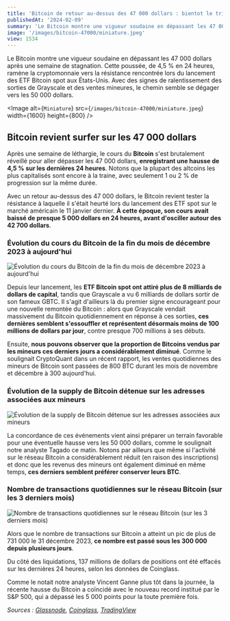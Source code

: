 ```yaml
---
title: 'Bitcoin de retour au-dessus des 47 000 dollars : bientot le trillion de capitalisation boursière ?'
publishedAt: '2024-02-09'
summary: 'Le Bitcoin montre une vigueur soudaine en dépassant les 47 000 dollars après une semaine de stagnation.'
image: '/images/bitcoin-47000/miniature.jpeg'
view: 1534
---
```


Le Bitcoin montre une vigueur soudaine en dépassant les 47 000 dollars après une semaine de stagnation. Cette poussée, de 4,5 % en 24 heures, ramène la cryptomonnaie vers la résistance rencontrée lors du lancement des ETF Bitcoin spot aux États-Unis. Avec des signes de ralentissement des sorties de Grayscale et des ventes mineures, le chemin semble se dégager vers les 50 000 dollars.

<Image
  alt={`Miniature`}
  src={`/images/bitcoin-47000/miniature.jpeg`}
  width={1600}
  height={800}
/>

## Bitcoin revient surfer sur les 47 000 dollars

Après une semaine de léthargie, le cours du **Bitcoin** s'est brutalement réveillé pour aller dépasser les 47 000 dollars, **enregistrant une hausse de 4,5 % sur les dernières 24 heures**. Notons que la plupart des altcoins les plus capitalisés sont encore à la traine, avec seulement 1 ou 2 % de progression sur la même durée.

Avec un retour au-dessus des 47 000 dollars, le Bitcoin revient tester la résistance à laquelle il s'était heurté lors du lancement des ETF spot sur le marché américain le 11 janvier dernier. **À cette époque, son cours avait baissé de presque 5 000 dollars en 24 heures, avant d'osciller autour des 42 700 dollars**.

### Évolution du cours du Bitcoin de la fin du mois de décembre 2023 à aujourd'hui
![Évolution du cours du Bitcoin de la fin du mois de décembre 2023 à aujourd'hui](/images/bitcoin-47000/BTC-Cours.webp)

Depuis leur lancement, les **ETF Bitcoin spot ont attiré plus de 8 milliards de dollars de capital**, tandis que Grayscale a vu 6 milliards de dollars sortir de son fameux GBTC. Il s'agit d'ailleurs là du premier signe encourageant pour une nouvelle remontée du Bitcoin : alors que Grayscale vendait massivement du Bitcoin quotidiennement en réponse à ces sorties, **ces dernières semblent s'essouffler et représentent désormais moins de 100 millions de dollars par jour**, contre presque 700 millions à ses débuts.

Ensuite, **nous pouvons observer que la proportion de Bitcoins vendus par les mineurs ces derniers jours a considérablement diminué**. Comme le soulignait CryptoQuant dans un récent rapport, les ventes quotidiennes des mineurs de Bitcoin sont passées de 800 BTC durant les mois de novembre et décembre à 300 aujourd'hui.

### Évolution de la supply de Bitcoin détenue sur les adresses associées aux mineurs
![Évolution de la supply de Bitcoin détenue sur les adresses associées aux mineurs](/images/bitcoin-47000/Glassnode-mineurs-position.webp)

La concordance de ces événements vient ainsi préparer un terrain favorable pour une éventuelle hausse vers les 50 000 dollars, comme le soulignait notre analyste Tagado ce matin. Notons par ailleurs que même si l'activité sur le réseau Bitcoin a considérablement réduit (en raison des inscriptions) et donc que les revenus des mineurs ont également diminué en même temps, **ces derniers semblent préférer conserver leurs BTC**.

### Nombre de transactions quotidiennes sur le réseau Bitcoin (sur les 3 derniers mois)
![Nombre de transactions quotidiennes sur le réseau Bitcoin (sur les 3 derniers mois)](/images/bitcoin-47000/Nombre-TX-Bitcoin.webp)

Alors que le nombre de transactions sur Bitcoin a atteint un pic de plus de 731 000 le 31 décembre 2023, **ce nombre est passé sous les 300 000 depuis plusieurs jours**.

Du côté des liquidations, 137 millions de dollars de positions ont été effacés sur les dernières 24 heures, selon les données de Coinglass.

Comme le notait notre analyste Vincent Ganne plus tôt dans la journée, la récente hausse du Bitcoin a coïncidé avec le nouveau record institué par le S&P 500, qui a dépassé les 5 000 points pour la toute première fois.

_Sources : [Glassnode](https://glassnode.com/), [Coinglass](https://www.coinglass.com/LiquidationData), [TradingView](https://fr.tradingview.com/)_
